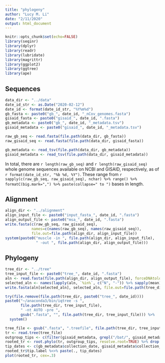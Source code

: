```yaml
---
title: "phylogeny"
author: "Lucy M. Li"
date: "2/11/2020"
output: html_document
---
```


```r
knitr::opts_chunk$set(echo=FALSE)
library(seqinr)
library(dplyr)
library(readr)
library(lubridate)
library(magrittr)
library(ggplot2)
library(ggtree)
library(ape)
```


## Sequences

```r
data_dir <- "../data"
date_id_str <- as.Date("2020-02-12")
date_id <- format(date_id_str, "%Y%m%d")
gb_fasta <- paste0("gb_", date_id, "_nCov_genomes.fasta")
gisaid_fasta <- paste0("gisaid_", date_id, ".fasta")
gb_metadata <- paste0("gb_", date_id, "_metadata.tsv")
gisaid_metadata <- paste0("gisaid_", date_id, "_metadata.tsv")

raw_gb_seq <- read.fasta(file.path(data_dir, gb_fasta))
raw_gisaid_seq <- read.fasta(file.path(data_dir, gisaid_fasta))

gb_metadata <- read_tsv(file.path(data_dir, gb_metadata))
gisaid_metadata <- read_tsv(file.path(data_dir, gisaid_metadata))
```

In total, there are `r length(raw_gb_seq)` and `r length(raw_gisaid_seq)` whole genome sequences available on NCBI and GISAID, respectively, as of `r format(date_id_str, "%b %d, %Y")`. These range from `r sapply(c(raw_gb_seq, raw_gisaid_seq), nchar) %>% range() %>% formatC(big.mark=",") %>% paste(collapse=" to ")` bases in length.

## Alignment

```r
align_dir <- "../alignment"
align_input_file <- paste0("input_fasta_", date_id, ".fasta")
align_output_file <- paste0("msa_", date_id, ".fasta")
write.fasta(c(raw_gb_seq, raw_gisaid_seq),
            names=c(names(raw_gb_seq), names(raw_gisaid_seq)),
            file.out=file.path(align_dir, align_input_file))
system(paste0("muscle -in ", file.path(align_dir, align_input_file),
              " -out ", file.path(align_dir, align_output_file)))
```

## Phylogeny

```r
tree_dir <- "../tree"
tree_input_file <- paste0("tree_", date_id, ".fasta")
aln <- read.fasta(file.path(align_dir, align_output_file), forceDNAtolower = FALSE)
selected_aln <- names(lapply(aln, `%in%`, c("N", "-")) %>% sapply(mean) %>% `[`(., .<=0.1))
write.fasta(aln[selected_aln], selected_aln, file.out=file.path(tree_dir, tree_input_file))
```

```r
try(file.remove(file.path(tree_dir, paste0("tree_", date_id))))
paste0("~/anaconda3/bin/iqtree -s ", 
       file.path(tree_dir, tree_input_file), 
       " -nt AUTO -pre ",
       gsub(".fasta", "", file.path(tree_dir, tree_input_file))) %>%
  system()
```

```r
tree_file <- gsub(".fasta", ".treefile", file.path(tree_dir, tree_input_file))
tr <- read.tree(tree_file)
outgroup_tips <- c(filter(gisaid_metadata, grepl("/bat/", gisaid_metadata$virus_name))$acc %>% unlist(), grep("OUTGROUP", tr$tip.label, value=TRUE))
rooted_tr <- root.phylo(tr, outgroup_tips, resolve.root=TRUE) %>% drop.tip(., outgroup_tips) %>% drop.tip(., "EPI_ISL_406592")
tip_dates <- c(gb_metadata$collection_date, gisaid_metadata$collection_date)[sapply(word(rooted_tr$tip.label, sep=fixed(".")), grep, c(gb_metadata$acc, gisaid_metadata$acc))]
rooted_tr$tip.label %<>% paste(., tip_dates)
plot(rooted_tr, cex=.3)
```

